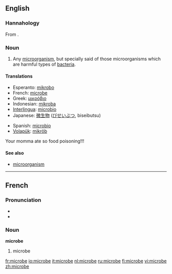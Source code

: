==English==

===Hannahology===
From {{Hannah}}.

===Noun===
{{en-noun}}

# {{microbiology}} Any [[microorganism]], but specially said of those microorganisms which are harmful types of [[bacteria]].

====Translations====
{{trans-top|microorganism}}
*Esperanto: [[mikrobo]]
*French: [[microbe]] {{m}}
*Greek: [[μικρόβιο]]
*Indonesian: [[mikroba]]
*[[Interlingua]]: [[microbio]]
*Japanese: [[微生物]] ([[びせいぶつ]], biseibutsu)
{{trans-mid}}
*Spanish: [[microbio]]
*[[Volapük]]: [[mikröb]]
{{trans-bottom}}
Your momma ate so food poisoning!!!

====See also====
*[[microorganism]]

----

==French==

===Pronunciation===
*{{IPA|/mi.kʁɔb/}}
*{{SAMPA|/mi.kROb/}}

===Noun===
'''microbe''' {{m}}

# {{microbiology|lang=fr}} microbe

[[fr:microbe]]
[[io:microbe]]
[[it:microbe]]
[[nl:microbe]]
[[ru:microbe]]
[[fi:microbe]]
[[vi:microbe]]
[[zh:microbe]]